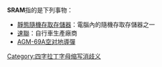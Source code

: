 '''SRAM'''指的是下列事物：
*[[靜態隨機存取存儲器|靜態隨機存取存儲器]]：電腦內的隨機存取存儲器之一
*[[速聯|速聯]]：自行車生產廠商
*[[AGM-69A空对地導彈|AGM-69A空对地導彈]]

{{消歧義}}

[[Category:四字拉丁字母缩写消歧义|Category:四字拉丁字母缩写消歧义]]
